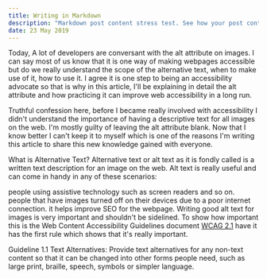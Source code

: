 ---
title: Writing in Markdown
description: "Markdown post content stress test. See how your post content is being styled with Tailwind CSS."
date: 23 May 2019
---

Today, A lot of developers are conversant with the alt attribute on images. I can say most of us know that it is one way of making webpages accessible but do we really understand the scope of the alternative text, when to make use of it, how to use it. I agree it is one step to being an accessibility advocate so that is why in this article, I'll be explaining in detail the alt attribute and how practicing it can improve web accessibility in a long run.

Truthful confession here, before I became really involved with accessibility I didn't understand the importance of having a descriptive text for all images on the web. I'm mostly guilty of leaving the alt attribute blank. Now that I know better I can't keep it to myself which is one of the reasons I'm writing this article to share this new knowledge gained with everyone.

What is Alternative Text?
Alternative text or alt text as it is fondly called is a written text description for an image on the web. Alt text is really useful and can come in handy in any of these scenarios:

people using assistive technology such as screen readers and so on.
people that have images turned off on their devices due to a poor internet connection.
it helps improve SEO for the webpage.
Writing good alt text for images is very important and shouldn't be sidelined. To show how important this is the Web Content Accessibility Guidelines document [WCAG 2.1](https://www.w3.org/TR/WCAG21/#text-alternatives) have it has the first rule which shows that it's really important.

Guideline 1.1 Text Alternatives: Provide text alternatives for any non-text content so that it can be changed into other forms people need, such as large print, braille, speech, symbols or simpler language.
